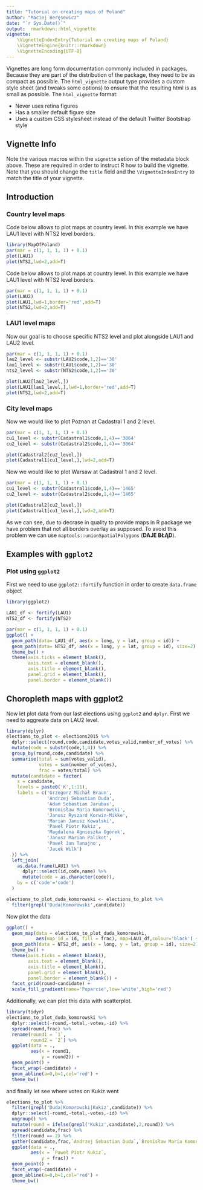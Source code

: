 ```yaml
---
title: "Tutorial on creating maps of Poland"
author: "Maciej Beręsewicz"
date: "`r Sys.Date()`"
output:  rmarkdown::html_vignette
vignette: 
    \VignetteIndexEntry{Tutorial on creating maps of Poland}
    \VignetteEngine{knitr::rmarkdown}
    \VignetteEncoding{UTF-8}
---
```


Vignettes are long form documentation commonly included in packages. Because they are part of the distribution of the package, they need to be as compact as possible. The `html_vignette` output type provides a custom style sheet (and tweaks some options) to ensure that the resulting html is as small as possible. The `html_vignette` format:

- Never uses retina figures
- Has a smaller default figure size
- Uses a custom CSS stylesheet instead of the default Twitter Bootstrap style

## Vignette Info

Note the various macros within the `vignette` setion of the metadata block above. These are required in order to instruct R how to build the vignette. Note that you should change the `title` field and the `\VignetteIndexEntry` to match the title of your vignette.

## Introduction

### Country level maps

Code below allows to plot maps at country level. In this example we have LAU1 level with NTS2 level borders.

```r
library(MapOfPoland)
par(mar = c(1, 1, 1, 1) + 0.1)
plot(LAU1)
plot(NTS2,lwd=2,add=T)
```

Code below allows to plot maps at country level. In this example we have LAU1 level with NTS2 level borders.

```r
par(mar = c(1, 1, 1, 1) + 0.1)
plot(LAU2)
plot(LAU1,lwd=1,border='red',add=T)
plot(NTS2,lwd=2,add=T)
```


### LAU1 level maps

Now our goal is to choose specific NTS2 level and plot alongside LAU1 and LAU2 level.

```r
par(mar = c(1, 1, 1, 1) + 0.1)
lau2_level <- substr(LAU2$code,1,2)=='30'
lau1_level <- substr(LAU1$code,1,2)=='30'
nts2_level <- substr(NTS2$code,1,2)=='30'

plot(LAU2[lau2_level,])
plot(LAU1[lau1_level,],lwd=1,border='red',add=T)
plot(NTS2,lwd=2,add=T)
```

### City level maps

Now we would like to plot Poznan at Cadastral 1 and 2 level.

```r
par(mar = c(1, 1, 1, 1) + 0.1)
cu1_level <- substr(Cadastral1$code,1,4)=='3064'
cu2_level <- substr(Cadastral2$code,1,4)=='3064'

plot(Cadastral2[cu2_level,])
plot(Cadastral1[cu1_level,],lwd=2,add=T)
```


Now we would like to plot Warsaw at Cadastral 1 and 2 level.

```r
par(mar = c(1, 1, 1, 1) + 0.1)
cu1_level <- substr(Cadastral1$code,1,4)=='1465'
cu2_level <- substr(Cadastral2$code,1,4)=='1465'

plot(Cadastral2[cu2_level,])
plot(Cadastral1[cu1_level,],lwd=2,add=T)
```

As we can see, due to decrase in quality to provide maps in R package we have problem that not all borders overlay as supposed. To avoid this problem we can use `maptools::unionSpatialPolygons` (**DAJE BŁĄD**).


## Examples with `ggplot2`


### Plot using `ggplot2`

First we need to use `ggplot2::fortify` function in order to create `data.frame` object

```r
library(ggplot2)

LAU1_df <- fortify(LAU1)
NTS2_df <- fortify(NTS2)

par(mar = c(1, 1, 1, 1) + 0.1)
ggplot() +
  geom_path(data= LAU1_df, aes(x = long, y = lat, group = id)) +
  geom_path(data= NTS2_df, aes(x = long, y = lat, group = id), size=2) +
  theme_bw() +
  theme(axis.ticks = element_blank(),
        axis.text = element_blank(),
        axis.title = element_blank(),
        panel.grid = element_blank(),
        panel.border = element_blank())
```



## Choropleth maps with ggplot2

Now let plot data from our last elections using `ggplot2` and `dplyr`. First we need to aggreate data on LAU2 level.

```r
library(dplyr)
elections_to_plot <- elections2015 %>%
  dplyr::select(round,code,candidate,votes_valid,number_of_votes) %>%
  mutate(code = substr(code,1,4)) %>%
  group_by(round,code,candidate) %>%
  summarise(total = sum(votes_valid),
            votes = sum(number_of_votes),
            frac = votes/total) %>%
  mutate(candidate = factor(
    x = candidate,
    levels = paste0('K',1:11),
    labels = c('Grzegorz Michał Braun',
               'Andrzej Sebastian Duda',
               'Adam Sebastian Jarubas',
               'Bronisław Maria Komorowski',
               'Janusz Ryszard Korwin-Mikke',
               'Marian Janusz Kowalski',
               'Paweł Piotr Kukiz',
               'Magdalena Agnieszka Ogórek',
               'Janusz Marian Palikot',
               'Paweł Jan Tanajno',
               'Jacek Wilk')
  )) %>%
  left_join(
    as.data.frame(LAU1) %>%
      dplyr::select(id,code,name) %>%
      mutate(code = as.character(code)),
    by = c('code'='code')
  )

elections_to_plot_duda_komorowski <- elections_to_plot %>%
  filter(grepl('Duda|Komorowski',candidate))
```

Now plot the data

```r
ggplot() +
  geom_map(data = elections_to_plot_duda_komorowski, 
           aes(map_id = id, fill = frac), map=LAU1_df,colour='black') + 
  geom_path(data = NTS2_df, aes(x = long, y = lat, group = id), size=2) +
  theme_bw() +
  theme(axis.ticks = element_blank(),
        axis.text = element_blank(),
        axis.title = element_blank(),
        panel.grid = element_blank(),
        panel.border = element_blank()) +
  facet_grid(round~candidate) +
  scale_fill_gradient(name='Poparcie',low='white',high='red')
```

Additionally, we can plot this data with scatterplot.

```r
library(tidyr)
elections_to_plot_duda_komorowski %>%
  dplyr::select(-round,-total,-votes,-id) %>%
  spread(round,frac) %>%
  rename(round1 = `1`,
         round2 = `2`) %>%
  ggplot(data = .,
         aes(x = round1,
             y = round2)) +
  geom_point() +
  facet_wrap(~candidate) +
  geom_abline(a=0,b=1,col='red') + 
  theme_bw() 
```

and finally let see where votes on Kukiz went

```r

elections_to_plot %>%
  filter(grepl('Duda|Komorowski|Kukiz',candidate)) %>%
  dplyr::select(-round,-total,-votes,-id) %>%
  ungroup() %>%
  mutate(round = ifelse(grepl('Kukiz',candidate),2,round)) %>%
  spread(candidate,frac) %>%
  filter(round == 2) %>%
  gather(candidate,frac,`Andrzej Sebastian Duda`,`Bronisław Maria Komorowski`) %>%
  ggplot(data = .,
         aes(x = `Paweł Piotr Kukiz`,
             y = frac)) +
  geom_point() +
  facet_wrap(~candidate) +
  geom_abline(a=0,b=1,col='red') + 
  theme_bw() 
```




